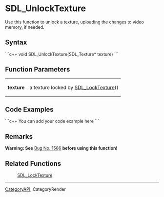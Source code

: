 <!-- pragma section-numbers off -->
<!-- pragma disable-camelcase -->
= SDL_UnlockTexture =
Use this function to unlock a texture, uploading the changes to video memory, if needed.


== Syntax ==
```c++
void SDL_UnlockTexture(SDL_Texture* texture)
```
== Function Parameters ==
{|
|'''texture''' 
|a texture locked by [[SDL_LockTexture]]() 
|}


== Code Examples ==
```c++
You can add your code example here
```
== Remarks ==
''' Warning: See''' [http://bugzilla.libsdl.org/show_bug.cgi?id=1586 Bug No. 1586] ''' before using this function!<br/>'''

== Related Functions ==
: [[SDL_LockTexture]]

----
[[CategoryAPI]], CategoryRender
